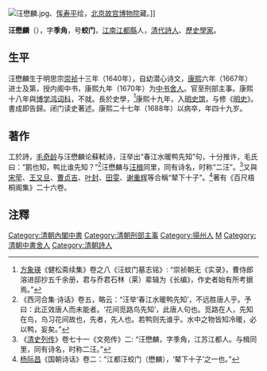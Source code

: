 [[File:汪懋麟.jpg|thumb]]、[[恽寿平|恽寿平]]绘，[[北京故宫博物院|北京故宫博物院]]藏。]]

'''汪懋麟'''（{{bd|1640年||1688年|catIdx=W汪}}），字'''季角'''，号'''蛟门'''，[[江南省|江南]][[江都縣|江都縣]]人，[[清代|清代]][[詩人|詩人]]、[[歷史學家|歷史學家]]。

==生平==
汪懋麟生于明思宗[[崇祯|崇祯]]十三年（1640年），自幼潜心诗文，[[康熙|康熙]]六年（1667年）进士及第，授内阁中书，康熙九年（1670年）为[[中书舍人|中书舍人]]。官至刑部主事。康熙十八年與[[博学鸿词科|博学鸿词科]]，不就。長於史學，<ref>[[方象瑛|方象瑛]]《健松斋续集》卷之八《汪蚊门墓志铭》: “崇祯朝无《实录》，曹侍郎溶进邸抄五千余册，君与乔君石林（莱）辈辑为《长编》，作史者始有所考据焉。”</ref>康熙十九年，入[[明史馆|明史馆]]，与修《[[明史|明史]]》。書成即告歸。闭门读史著述。康熙二十七年（1688年）以病卒，年四十九岁。

==著作==
工於詩，[[毛奇龄|毛奇龄]]与汪懋麟论蘇軾诗，汪举出“春江水暖鸭先知”句，十分推许，毛氏曰：“鹅也知，鸭比谁先知？”<ref>《西河合集·诗话》卷五，略云：“汪举‘春江水暖鸭先知’，不远胜唐人乎。予曰：此正效唐人而未能者。‘花间觅路鸟先知’，此唐人句也。觅路在人，先知在鸟，鸟习花间故也，先者，先人也。若鸭则先谁乎。水中之物皆知冷暖，必以鸭，妄矣。”</ref>汪懋麟与[[汪楫|汪楫]]同里，同有诗名，时称“二汪”。<ref>《[[清史列传|清史列传]]》卷七十一《文苑传》二: “汪懋麟，字季角，江苏江都人。与楫同里，同有诗名，时称二汪。”</ref>又與[[宋荦|宋荦]]、[[王又旦|王又旦]]、[[曹贞吉|曹贞吉]]、[[叶封|叶封]]、[[田雯|田雯]]、[[谢重辉|谢重辉]]等合稱“辇下十子”。<ref>[[杨际昌|杨际昌]]《国朝诗话》卷二：“江都汪蛟门（懋麟），‘辇下十子’之一也。”</ref>著有《百尺梧桐阁集》二十六卷。

==注釋==
{{Reflist}}
{{康熙六年丁未科殿試金榜}}
{{DEFAULTSORT:Wang汪}}
[[Category:清朝內閣中書|Category:清朝內閣中書]]
[[Category:清朝刑部主事|Category:清朝刑部主事]]
[[Category:揚州人|Category:揚州人]]
[[Category:汪姓|M]]
[[Category:清朝中書舍人|Category:清朝中書舍人]]
[[Category:清朝詩人|Category:清朝詩人]]
